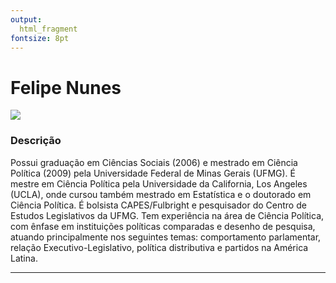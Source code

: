 ```yaml
---
output: 
  html_fragment
fontsize: 8pt
---
```


# Felipe Nunes

<!-- Duas colunas -->
<div class="col2">
<img class="foto" src="img/felipe.jpg"/>

<div class="descricao">

### Descrição

Possui graduação em Ciências Sociais (2006) e mestrado em Ciência Política (2009) pela Universidade 
Federal de Minas Gerais (UFMG). É mestre em Ciência Política pela Universidade da California, 
Los Angeles (UCLA), onde cursou também mestrado em Estatística e o doutorado em Ciência Política. 
É bolsista CAPES/Fulbright e pesquisador do Centro de Estudos Legislativos da UFMG. 
Tem experiência na área de Ciência Política, com ênfase em instituições políticas comparadas e 
desenho de pesquisa, atuando principalmente nos seguintes temas: comportamento parlamentar, 
relação Executivo-Legislativo, política distributiva e partidos na América Latina.

<!-- *** -->

<!-- ### Interesses -->

<!-- * Estatístca Computacional -->
<!-- * Visualização de Dados  -->
<!-- * Estatística Espacial  -->
<!-- * Modelagem Estatística -->

***

</div>

<div align='right'>
  <a href="https://www.linkedin.com/in/felipe-nunes-31772453/"> 
    <i class="fa fa-linkedin" style='font-size:20px; margin: 0px 5px'></i>
  </a>
  <a href="https://github.com/DouglasMesquita"> 
    <i class="fa fa-github" style='font-size:20px; margin: 0px 5px'></i>
  </a>
  <a href="https://twitter.com/"> 
    <i class="fa fa-twitter" style='font-size:20px; margin: 0px 5px'></i>
  </a>
</div>

</div>
